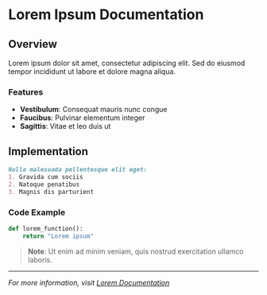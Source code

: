 # Lorem Ipsum Documentation

## Overview
Lorem ipsum dolor sit amet, consectetur adipiscing elit. Sed do eiusmod tempor incididunt ut labore et dolore magna aliqua.

### Features
- **Vestibulum**: Consequat mauris nunc congue
- **Faucibus**: Pulvinar elementum integer
- **Sagittis**: Vitae et leo duis ut

## Implementation
```markdown
Nulla malesuada pellentesque elit eget:
1. Gravida cum sociis
2. Natoque penatibus
3. Magnis dis parturient
```

### Code Example
```python
def lorem_function():
    return "Lorem ipsum"
```

> **Note**: Ut enim ad minim veniam, quis nostrud exercitation ullamco laboris.

---
*For more information, visit [Lorem Documentation](https://example.com)*
